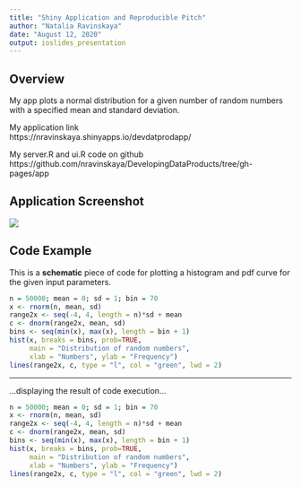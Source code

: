```yaml
---
title: "Shiny Application and Reproducible Pitch"
author: "Natalia Ravinskaya"
date: "August 12, 2020"
output: ioslides_presentation
---
```


## Overview

My app plots a normal distribution for a given number of random numbers with a specified mean and standard deviation.


My application link  
https://nravinskaya.shinyapps.io/devdatprodapp/


My server.R and ui.R code on github  
https://github.com/nravinskaya/DevelopingDataProducts/tree/gh-pages/app

## Application Screenshot

![](Screenshot.png)

## Code Example

This is a **schematic** piece of code for plotting a histogram and pdf curve for the given input parameters.

```r
n = 50000; mean = 0; sd = 1; bin = 70
x <- rnorm(n, mean, sd)
range2x <- seq(-4, 4, length = n)*sd + mean 
c <- dnorm(range2x, mean, sd)
bins <- seq(min(x), max(x), length = bin + 1)
hist(x, breaks = bins, prob=TRUE, 
     main = "Distribution of random numbers",
     xlab = "Numbers", ylab = "Frequency")
lines(range2x, c, type = "l", col = "green", lwd = 2)
```

***

...displaying the result of code execution...

```r
n = 50000; mean = 0; sd = 1; bin = 70
x <- rnorm(n, mean, sd)
range2x <- seq(-4, 4, length = n)*sd + mean 
c <- dnorm(range2x, mean, sd)
bins <- seq(min(x), max(x), length = bin + 1)
hist(x, breaks = bins, prob=TRUE, 
     main = "Distribution of random numbers",
     xlab = "Numbers", ylab = "Frequency")
lines(range2x, c, type = "l", col = "green", lwd = 2)
```
